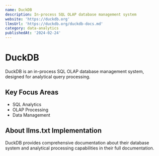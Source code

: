 ```yaml
---
name: DuckDB
description: In-process SQL OLAP database management system
website: 'https://duckdb.org'
llmsUrl: 'https://duckdb.org/duckdb-docs.md'
category: data-analytics
publishedAt: '2024-02-24'
---
```


# DuckDB

DuckDB is an in-process SQL OLAP database management system, designed for analytical query processing.

## Key Focus Areas

- SQL Analytics
- OLAP Processing
- Data Management

## About llms.txt Implementation

DuckDB provides comprehensive documentation about their database system and analytical processing capabilities in their full documentation.

